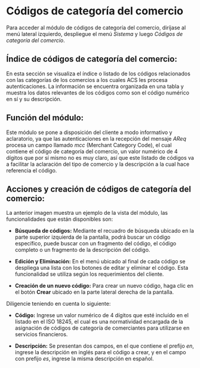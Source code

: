 # Códigos de categoría del comercio

Para acceder al módulo de códigos de categoría del comercio, diríjase al menú lateral izquierdo, despliegue el menú *Sistema* y luego *Códigos de categoría del comercio*.

## Índice de códigos de categoría del comercio:

En esta sección se visualiza el índice o listado de los códigos relacionados con las categorías de los comercios a los cuales ACS les procesa autenticaciones. La información se encuentra organizada en una tabla y muestra los datos relevantes de los códigos como son el código numérico en sí y su descripción.

## Función del módulo:

Este módulo se pone a disposición del cliente a modo informativo y aclaratorio, ya que las autenticaciones en la recepción del mensaje *AReq* procesa un campo llamado *mcc* (Merchant Category Code), el cual contiene el código de categoría del comercio, un valor numérico de 4 dígitos que por sí mismo no es muy claro, así que este listado de códigos va a facilitar la aclaración del tipo de comercio y la descripción a la cual hace referencia el código.

## Acciones y creación de códigos de categoría del comercio:

La anterior imagen muestra un ejemplo de la vista del módulo, las funcionalidades que están disponibles son:

- **Búsqueda de códigos:** Mediante el recuadro de búsqueda ubicado en la parte superior izquierda de la pantalla, podrá buscar un código específico, puede buscar con un fragmento del código, el código completo o un fragmento de la descripción del código.

- **Edición y Eliminación:** En el menú ubicado al final de cada código se despliega una lista con los botones de editar y eliminar el código. Esta funcionalidad se utiliza según los requerimientos del cliente.

- **Creación de un nuevo código:** Para crear un nuevo código, haga clic en el botón **Crear** ubicado en la parte lateral derecha de la pantalla.

Diligencie teniendo en cuenta lo siguiente:

- **Código:** Ingrese un valor numérico de 4 dígitos que esté incluído en el listado en el ISO 18245, el cual es una normatividad encargada de la asignación de códigos de categoría de comerciantes para utilizarse en servicios financieros.

- **Descripción:** Se presentan dos campos, en el que contiene el prefijo *en*, ingrese la descripción en inglés para el código a crear, y en el campo con prefijo *es*, ingrese la misma descripción en español.
